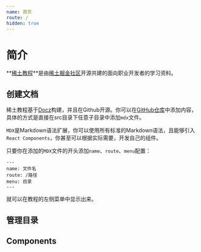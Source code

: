 ```yaml
---
name: 首页
route: /
hidden: true
---
```



# 简介

**[稀土教程](https://github.com/xitu/courses)**是由[稀土掘金社区](https://juejin.cn)开源共建的面向职业开发者的学习资料。

## 创建文档

稀土教程基于[Docz](https://www.docz.site/)构建，并且在Github开源。你可以在[GitHub仓库](https://github.com/xitu/courses)中添加内容，具体的方式是直接在src目录下任意子目录中添加`mdx`文件。

`MDX`是Markdown语法扩展，你可以使用所有标准的Markdown语法，且能够引入`React Components`，你甚至可以根据实际需要，开发自己的组件。

只要你在添加的`MDX`文件的开头添加`name`、`route`、`menu`配置：

```mdx
---
name: 文件名
route: /路径
menu: 目录
---
```

就可以在教程的左侧菜单中显示出来。


## 管理目录

## Components

<Playground>
  <JCode codeId="7101205186751758367"></JCode>
</Playground>